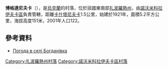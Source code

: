{{coord|48|1|55|N|35|49|25|E|scale:100000|display=title}}

'''博格達尼夫卡'''（{{lang-uk|Богданівка}}），是[[烏克蘭|烏克蘭]]的村落，位於該國東南部[[扎波羅熱州|扎波羅熱州]]，由[[諾沃米科拉伊夫卡區|諾沃米科拉伊夫卡區]]負責管轄，距離[[卡什塔尼夫卡_(諾沃米科拉伊夫卡區)|卡什塔尼夫卡]]1.5公里，始建於1921年，面積5.2平方公里，海拔高度151米，2001年人口122。

==參考資料==
* [http://weather.in.ua/ua/zaporozhskaja/1608 Погода в селі Богданівка] {{Wayback|url=http://weather.in.ua/ua/zaporozhskaja/1608 |date=20111220045116 }}

[[Category:扎波羅熱州村落|Category:扎波羅熱州村落]]
[[Category:諾沃米科拉伊夫卡區村落|Category:諾沃米科拉伊夫卡區村落]]


{{Zaporizhia-geo-stub}}